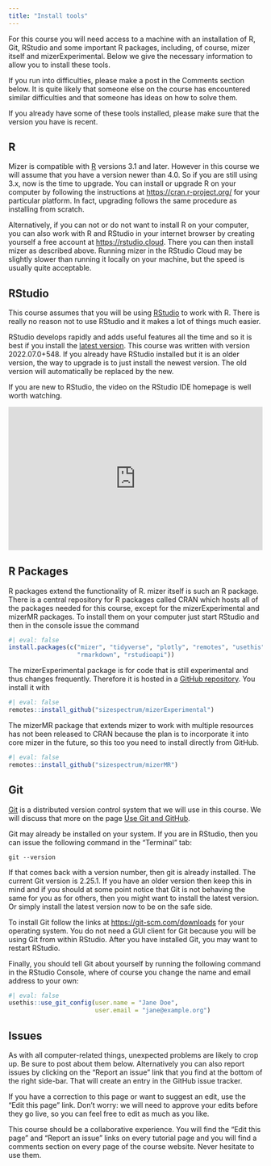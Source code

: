 ```yaml
---
title: "Install tools"
---
```


For this course you will need access to a machine with an installation of R, Git, RStudio and some important R packages, including, of course, mizer itself and mizerExperimental. Below we give the necessary information to allow you to install these tools.

If you run into difficulties, please make a post in the Comments section below. It is quite likely that someone else on the course has encountered similar difficulties and that someone has ideas on how to solve them.

If you already have some of these tools installed, please make sure that the version you have is recent.

## R

Mizer is compatible with [R](https://www.r-project.org/) versions 3.1 and later. However in this course we will assume that you have a version newer than 4.0. So if you are still using 3.x, now is the time to upgrade. You can install or upgrade R on your computer by following the instructions at <https://cran.r-project.org/> for your particular platform. In fact, upgrading follows the same procedure as installing from scratch.

Alternatively, if you can not or do not want to install R on your computer, you can also work with R and RStudio in your internet browser by creating yourself a free account at <https://rstudio.cloud>. There you can then install mizer as described above. Running mizer in the RStudio Cloud may be slightly slower than running it locally on your machine, but the speed is usually quite acceptable.

## RStudio

This course assumes that you will be using [RStudio](https://www.rstudio.com/products/rstudio/) to work with R. There is really no reason not to use RStudio and it makes a lot of things much easier.

RStudio develops rapidly and adds useful features all the time and so it is best if you install the [latest version](https://www.rstudio.com/products/rstudio/download/preview/). This course was written with version 2022.07.0+548. If you already have RStudio installed but it is an older version, the way to upgrade is to just install the newest version. The old version will automatically be replaced by the new.

If you are new to RStudio, the video on the RStudio IDE homepage is well worth watching.

```{=html}
<div class="wistia_responsive_padding" style="padding:56.25% 0 0 0;position:relative;">
  <div class="wistia_responsive_wrapper" style="height:100%;left:0;position:absolute;top:0;width:100%;">
    <iframe allowfullscreen class="wistia_embed" frameborder="0" height="100%" id="wistia_embed" name="wistia_embed" scrolling="no" src="https://fast.wistia.net/embed/iframe/520zbd3tij?videoFoam=true" title="RStudio IDE Overview Video" width="100%"></iframe>
  </div>
</div>
<script async src="https://fast.wistia.net/assets/external/E-v1.js">
</script>
```
## R Packages

R packages extend the functionality of R. mizer itself is such an R package. There is a central repository for R packages called CRAN which hosts all of the packages needed for this course, except for the mizerExperimental and mizerMR packages. To install them on your computer just start RStudio and then in the console issue the command

```r
#| eval: false
install.packages(c("mizer", "tidyverse", "plotly", "remotes", "usethis",
                   "rmarkdown", "rstudioapi"))
```

The mizerExperimental package is for code that is still experimental and thus changes frequently. Therefore it is hosted in a [GitHub repository](https://github.com/sizespectrum/mizerExperimental). You install it with

```r
#| eval: false
remotes::install_github("sizespectrum/mizerExperimental")
```

The mizerMR package that extends mizer to work with multiple resources has not been released to CRAN because the plan is to incorporate it into core mizer in the future, so this too you need to install directly from GitHub.

```r
#| eval: false
remotes::install_github("sizespectrum/mizerMR")
```

## Git

[Git](https://git-scm.com/) is a distributed version control system that we will use in this course. We will discuss that more on the page [Use Git and GitHub](use-git-and-github.qmd).

Git may already be installed on your system. If you are in RStudio, then you can issue the following command in the "Terminal" tab:

    git --version

If that comes back with a version number, then git is already installed. The current Git version is 2.25.1. If you have an older version then keep this in mind and if you should at some point notice that Git is not behaving the same for you as for others, then you might want to install the latest version. Or simply install the latest version now to be on the safe side.

To install Git follow the links at <https://git-scm.com/downloads> for your operating system. You do not need a GUI client for Git because you will be using Git from within RStudio. After you have installed Git, you may want to restart RStudio.

Finally, you should tell Git about yourself by running the following command in the RStudio Console, where of course you change the name and email address to your own:

```r
#| eval: false
usethis::use_git_config(user.name = "Jane Doe", 
                        user.email = "jane@example.org")
```


## Issues

As with all computer-related things, unexpected problems are likely to crop up. Be sure to post about them below. Alternatively you can also report issues by clicking on the "Report an issue" link that you find at the bottom of the right side-bar. That will create an entry in the GitHub issue tracker.

If you have a correction to this page or want to suggest an edit, use the "Edit this page" link. Don't worry: we will need to approve your edits before they go live, so you can feel free to edit as much as you like.

This course should be a collaborative experience. You will find the "Edit this page" and "Report an issue" links on every tutorial page and you will find a comments section on every page of the course website. Never hesitate to use them.
